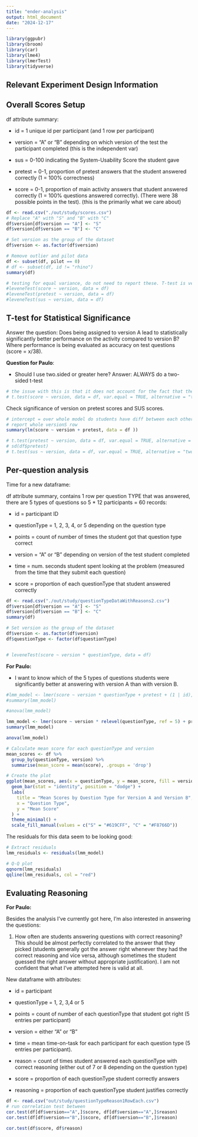 ```yaml
---
title: "ender-analysis"
output: html_document
date: "2024-12-17"
---
```


```r
library(ggpubr)
library(broom)
library(car)
library(lme4)
library(lmerTest)
library(tidyverse)
```

## Relevant Experiment Design Information

## Overall Scores Setup

df attribute summary:

-   id = 1 unique id per participant (and 1 row per participant)

-   version = "A" or "B" depending on which version of the test the participant completed (this is the independent var)

-   sus = 0-100 indicating the System-Usability Score the student gave

-   pretest = 0-1, proportion of pretest answers that the student answered correctly (1 = 100% correctness)

-   score = 0-1, proportion of main activity answers that student answered correctly (1 = 100% questions answered correctly). (There were 38 possible points in the test). (this is the primarily what we care about)

```r
df <- read.csv("./out/study/scores.csv")
# Replace "A" with "S" and "B" with "C"
df$version[df$version == "A"] <- "S"
df$version[df$version == "B"] <- "C"

# Set version as the group of the dataset
df$version <- as.factor(df$version)

# Remove outlier and pilot data
df <- subset(df, pilot == 0)
# df <- subset(df, id != "rhino")
summary(df)
```


```r
# testing for equal variance, do not need to report these. T-test is very robust so even if you don't have equal variance it is basically ok to use.
#leveneTest(score ~ version, data = df)
#leveneTest(pretest ~ version, data = df)
#leveneTest(sus ~ version, data = df)
```

## T-test for Statistical Significance

Answer the question: Does being assigned to version A lead to statistically significantly better performance on the activity compared to version B? Where performance is being evaluated as accuracy on test questions (score = x/38).

**Question for Paulo**:

-   Should I use two.sided or greater here? Answer: ALWAYS do a two-sided t-test

```r
# the issue with this is that it does not account for the fact that the pretest scores are the same. Looking at the two in isolation is not correct. Instead, should run a model that considers that GIVEN the lack of diff in pretest scores, there is a difference in activity scores. See next cell.
# t.test(score ~ version, data = df, var.equal = TRUE, alternative = "two.sided")
```

Check significance of version on pretest scores and SUS scores.

```r
# intercept = over whole model do students have diff between each other
# report whole versionS row
summary(lm(score ~ version + pretest, data = df ))

# t.test(pretest ~ version, data = df, var.equal = TRUE, alternative = "two.sided")
# sd(df$pretest)
# t.test(sus ~ version, data = df, var.equal = TRUE, alternative = "two.sided")
```

## Per-question analysis

Time for a new dataframe:

df attribute summary, contains 1 row per question TYPE that was answered, there are 5 types of questions so 5 \* 12 participants = 60 records:

-   id = participant ID

-   questionType = 1, 2, 3, 4, or 5 depending on the question type

-   points = count of number of times the student got that question type correct

-   version = "A" or "B" depending on version of the test student completed

-   time = num. seconds student spent looking at the problem (measured from the time that they submit each question)

-   score = proportion of each questionType that student answered correctly

```r
df <- read.csv("./out/study/questionTypeDataWithReasons2.csv")
df$version[df$version == "A"] <- "S"
df$version[df$version == "B"] <- "C"
summary(df)

# Set version as the group of the dataset
df$version <- as.factor(df$version)
df$questionType <- factor(df$questionType)


# leveneTest(score ~ version * questionType, data = df)
```

**For Paulo:**

-   I want to know which of the 5 types of questions students were significantly better at answering with version A than with version B. 

```r
#lmm_model <- lmer(score ~ version * questionType + pretest + (1 | id), data = df)
#summary(lmm_model)

#anova(lmm_model)
```

```r
lmm_model <- lmer(score ~ version * relevel(questionType, ref = 5) + pretest + (1 | id), data = df)
summary(lmm_model)

anova(lmm_model)
```

```r
# Calculate mean score for each questionType and version
mean_scores <- df %>%
  group_by(questionType, version) %>%
  summarise(mean_score = mean(score), .groups = 'drop')

# Create the plot
ggplot(mean_scores, aes(x = questionType, y = mean_score, fill = version)) +
  geom_bar(stat = "identity", position = "dodge") +
  labs(
    title = "Mean Scores by Question Type for Version A and Version B",
    x = "Question Type",
    y = "Mean Score"
  ) +
  theme_minimal() +
  scale_fill_manual(values = c("S" = "#619CFF", "C" = "#F8766D"))
```

The residuals for this data seem to be looking good:

```r
# Extract residuals
lmm_residuals <- residuals(lmm_model)

# Q-Q plot
qqnorm(lmm_residuals)
qqline(lmm_residuals, col = "red")
```


## Evaluating Reasoning

**For Paulo:**

Besides the analysis I've currently got here, I'm also interested in answering the questions:

1.  How often are students answering questions with correct reasoning? This should be almost perfectly correlated to the answer that they picked (students generally got the answer right whenever they had the correct reasoning and vice versa, although sometimes the student guessed the right answer without appropriate justification). I am not confident that what I've attempted here is valid at all.

New dataframe with attributes:

-   id = participant

-   questionType = 1, 2, 3,4 or 5

-   points = count of number of each questionType that student got right (5 entries per participant)

-   version = either "A" or "B"

-   time = mean time-on-task for each participant for each question type (5 entries per participant).

-   reason = count of times student answered each questionType with correct reasoning (either out of 7 or 8 depending on the question type)

-   score = proportion of each questionType student correctly answers

-   reasoning = proportion of each questionType student justifies correctly

```r
df <- read.csv("out/study/questionTypeReason1RowEach.csv")
# run correlation test between
cor.test(df[df$version=="A",]$score, df[df$version=="A",]$reason)
cor.test(df[df$version=="B",]$score, df[df$version=="B",]$reason)

cor.test(df$score, df$reason)
```


